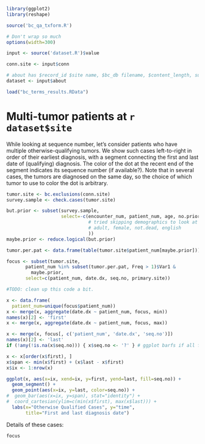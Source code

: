 ```r
library(ggplot2)
library(reshape)

source('bc_qa_txform.R')
```


```r
# Don't wrap so much
options(width=300)
```


```r
input <- source('dataset.R')$value

conn.site <- input$conn

# about has $record_id $site name, $bc_db filename, $content_length, submitter $name, $issues_other
dataset <- input$about
```

```r
load("bc_terms_results.RData")
```

Multi-tumor patients at `r dataset$site`
========================================

While looking at sequence number, let's consider patients who have multiple otherwise-qualifying tumors.
We show such cases left-to-right in order of their earliest diagnosis, with a segment connecting the first
and last date of (qualifying) diagnosis. The color of the dot at the recent end of the segment indicates
its sequence number (if available?). Note that in several cases, the tumors are diagnosed on the same day,
so the choice of which tumor to use to color the dot is arbitrary.

```r
tumor.site <- bc.exclusions(conn.site)
survey.sample <- check.cases(tumor.site)
```


```r
but.prior <- subset(survey.sample,
                    select=-c(encounter_num, patient_num, age, no.prior
                              # tried skipping demographics to look at MCRF data...
                              # adult, female, not.dead, english
                              ))
maybe.prior <- reduce.logical(but.prior)

tumor.per.pat <- data.frame(table(tumor.site$patient_num[maybe.prior]))

focus <- subset(tumor.site,
       patient_num %in% subset(tumor.per.pat, Freq > 1)$Var1 &
         maybe.prior,
       select=c(patient_num, date.dx, seq.no, primary.site))
```

```r
#TODO: clean up this code a bit.

x <- data.frame(
  patient_num=unique(focus$patient_num))
x <- merge(x, aggregate(date.dx ~ patient_num, focus, min))
names(x)[2] <- 'first'
x <- merge(x, aggregate(date.dx ~ patient_num, focus, max))

x <- merge(x, focus[, c('patient_num', 'date.dx', 'seq.no')])
names(x)[2] <- 'last'
if (!any(!is.na(x$seq.no))) { x$seq.no <- '?' } # ggplot barfs if all fill=seq.no are NA

x <- x[order(x$first), ]
x$span <- min(x$first) + (x$last - x$first)
x$ix <- 1:nrow(x)
```

```r
ggplot(x, aes(x=ix, xend=ix, y=first, yend=last, fill=seq.no)) +
  geom_segment() +
  geom_point(aes(x=ix, y=last, color=seq.no)) +
#  geom_bar(aes(x=ix, y=span), stat="identity") +
#  coord_cartesian(ylim=c(min(x$first), max(x$last))) +
  labs(x="Otherwise Qualified Cases", y="time",
       title="First and last diagnosis date")
```

Details of these cases:

```r
focus
```
